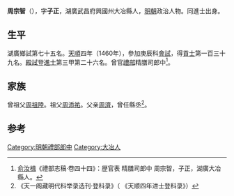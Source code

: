 '''周宗智'''（{{bd|1428年||？}}），字'''子正'''，湖廣武昌府興國州大冶縣人，[[明朝|明朝]]政治人物。同進士出身。

==生平==
湖廣鄉試第七十五名。[[天顺_(明朝)|天順]]四年（1460年），參加庚辰科[[會試|會試]]，得[[貢士|貢士]]第一百三十九名。[[殿試|殿試]]登[[進士|進士]]第三甲第二十六名。曾官[[禮部|禮部]]精膳司郎中<ref>[[俞汝楫|俞汝楫]]《禮部志稿·卷四十四》：歴官表 精膳司郎中 周宗智，子正，湖廣大冶縣人。</ref>。

==家族==
曾祖父[[周祖陸|周祖陸]]。祖父[[周添祐|周添祐]]。父亲[[周濟|周濟]]，曾任縣丞<ref>《天一阁藏明代科举录选刊·登科录》（ 《天顺四年进士登科录》）</ref>。

==参考==
{{reflist}}
{{明朝人物小作品}}
{{天順四年庚辰科殿試金榜}}
{{DEFAULTSORT:Zhou周}}

[[Category:明朝禮部郎中|Category:明朝禮部郎中]]
[[Category:大冶人|Category:大冶人]]